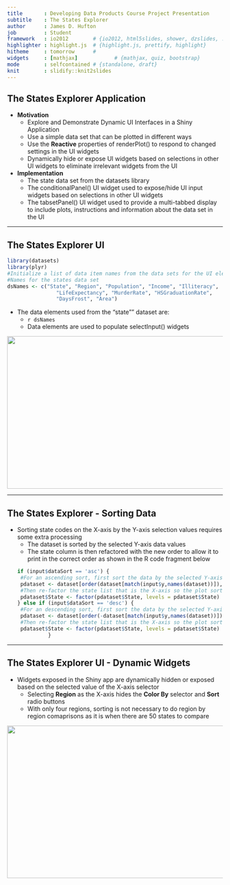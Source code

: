 ```yaml
---
title       : Developing Data Products Course Project Presentation
subtitle    : The States Explorer
author      : James D. Hufton
job         : Student
framework   : io2012        # {io2012, html5slides, shower, dzslides, ...}
highlighter : highlight.js  # {highlight.js, prettify, highlight}
hitheme     : tomorrow      # 
widgets     : [mathjax]            # {mathjax, quiz, bootstrap}
mode        : selfcontained # {standalone, draft}
knit        : slidify::knit2slides
---
```


## The States Explorer Application
* <b>Motivation</b>
    * Explore and Demonstrate Dynamic UI Interfaces in a Shiny Application
    * Use a simple data set that can be plotted in different ways
    * Use the <b>Reactive</b> properties of renderPlot() to respond to changed settings in the UI widgets
    * Dynamically hide or expose UI widgets based on selections in other UI widgets 
        to eliminate irrelevant widgets from the UI
* <b>Implementation</b>
    * The state data set from the datasets library
    * The conditionalPanel() UI widget used to expose/hide UI input widgets based on selections in other UI widgets
    * The tabsetPanel() UI widget used to provide a multi-tabbed display to include 
        plots, instructions and information about the data set in the UI

---
    
## The States Explorer UI

```r
library(datasets)
library(plyr)
#Initialize a list of data item names from the data sets for the UI elements to use.
#Names for the states data set
dsNames <- c("State", "Region", "Population", "Income", "Illiteracy",
                "LifeExpectancy", "MurderRate", "HSGraduationRate",
                "DaysFrost", "Area")
```

* The data elements used from the "state"" dataset are:
    * `r dsNames`
    * Data elements are used to populate selectInput() widgets

<center><img src="./assets/img/img3.png" style="width:768px;height:356px" align="middle"></center>

--- 

## The States Explorer - Sorting Data

* Sorting state codes on the X-axis by the Y-axis selection values requires some extra processing
    * The dataset is sorted by the selected Y-axis data values
    * The state column is then refactored with the new order to allow it to print
        in the correct order as shown in the R code fragment below
``` r
if (input$dataSort == 'asc') {
 #For an ascending sort, first sort the data by the selected Y-axis data item
 pdataset <- dataset[order(dataset[match(input$y,names(dataset))]),]
 #Then re-factor the state list that is the X-axis so the plot sorts correctly
 pdataset$State <- factor(pdataset$State, levels = pdataset$State)
} else if (input$dataSort == 'desc') {
 #For an descending sort, first sort the data by the selected Y-axis data item
 pdataset <- dataset[order(-dataset[match(input$y,names(dataset))]),]
 #Then re-factor the state list that is the X-axis so the plot sorts correctly
 pdataset$State <- factor(pdataset$State, levels = pdataset$State)
            } 
```

---

## The States Explorer UI - Dynamic Widgets

* Widgets exposed in the Shiny app are dynamically hidden or exposed based on the 
    selected value of the X-axis selector
    * Selecting <b>Region</b> as the X-axis hides the <b>Color By</b> selector and 
        <b>Sort</b> radio buttons
    * With only four regions, sorting is not necessary to do region by region comaprisons 
        as it is when there are 50 states to compare

<center><img src="./assets/img/img2.png" style="width:768px;height:356px" align="middle"></center>










